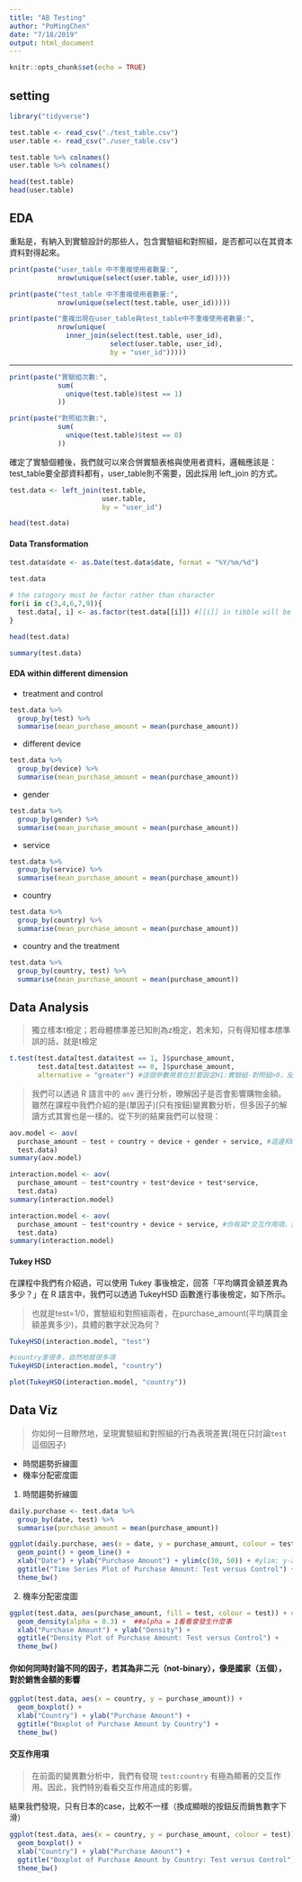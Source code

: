 ```yaml
---
title: "AB Testing"
author: "PoMingChen"
date: "7/18/2019"
output: html_document
---
```


```r
knitr::opts_chunk$set(echo = TRUE)
```

## setting

```r
library("tidyverse")
```

```r
test.table <- read_csv("./test_table.csv")
user.table <- read_csv("./user_table.csv")
```

```r
test.table %>% colnames()
user.table %>% colnames()
```

```r
head(test.table)
head(user.table)
```

## EDA

重點是，有納入到實驗設計的那些人，包含實驗組和對照組，是否都可以在其資本資料對得起來。

```r
print(paste("user_table 中不重複使用者數量:",
            nrow(unique(select(user.table, user_id)))))
```

```r
print(paste("test_table 中不重複使用者數量:",
            nrow(unique(select(test.table, user_id)))))
```

```r
print(paste("重複出現在user_table與test_table中不重複使用者數量:",
            nrow(unique(
              inner_join(select(test.table, user_id),
                         select(user.table, user_id),
                         by = "user_id")))))
```

---

```r
print(paste("實驗組次數:",
            sum(
              unique(test.table)$test == 1)
            ))
```

```r
print(paste("對照組次數:",
            sum(
              unique(test.table)$test == 0)
            ))
```

確定了實驗個體後，我們就可以來合併實驗表格與使用者資料，邏輯應該是：test_table要全部資料都有，user_table則不需要，因此採用 left_join 的方式。

```r
test.data <- left_join(test.table,
                       user.table,
                       by = "user_id")

head(test.data)
```

#### Data Transformation

```r
test.data$date <- as.Date(test.data$date, format = "%Y/%m/%d")

test.data

# the catogory must be factor rather than character
for(i in c(3,4,6,7,9)){
  test.data[, i] <- as.factor(test.data[[i]]) #[[i]] in tibble will be vector, and [i] just be tibble
}

head(test.data)
```

```r
summary(test.data)
```

#### EDA within different dimension

- treatment and control

```r
test.data %>%
  group_by(test) %>%
  summarise(mean_purchase_amount = mean(purchase_amount))
```

- different device

```r
test.data %>%
  group_by(device) %>%
  summarise(mean_purchase_amount = mean(purchase_amount))
```

- gender

```r
test.data %>%
  group_by(gender) %>%
  summarise(mean_purchase_amount = mean(purchase_amount))
```

- service

```r
test.data %>%
  group_by(service) %>%
  summarise(mean_purchase_amount = mean(purchase_amount))
```

- country

```r
test.data %>%
  group_by(country) %>%
  summarise(mean_purchase_amount = mean(purchase_amount))
```

- country and the treatment

```r
test.data %>%
  group_by(country, test) %>%
  summarise(mean_purchase_amount = mean(purchase_amount))
```

## Data Analysis

> 獨立樣本t檢定；若母體標準差已知則為z檢定，若未知，只有得知樣本標準誤的話，就是t檢定

```r
t.test(test.data[test.data$test == 1, ]$purchase_amount,
       test.data[test.data$test == 0, ]$purchase_amount,
       alternative = "greater") #這個參數用意在於要設定H1:實驗組-對照組>0，反之則為= or <
```

> 我們可以透過 R 語言中的 `aov` 進行分析，暸解因子是否會影響購物金額。雖然在課程中我們介紹的是(單因子)(只有按鈕)變異數分析，但多因子的解讀方式其實也是一樣的。從下列的結果我們可以發現：

```r
aov.model <- aov(
  purchase_amount ~ test + country + device + gender + service, #這邊和OLS很像，被解釋變數都是放在左邊
  test.data)
summary(aov.model)
```

```r
interaction.model <- aov(
  purchase_amount ~ test*country + test*device + test*service,
  test.data)
summary(interaction.model)
```

```r
interaction.model <- aov(
  purchase_amount ~ test*country + device + service, #你有寫*交互作用項，就會一次跑三個了。
  test.data)
summary(interaction.model)
```

#### Tukey HSD

在課程中我們有介紹過，可以使用 Tukey 事後檢定，回答「平均購買金額差異為多少？」在 R 語言中，我們可以透過 TukeyHSD 函數進行事後檢定，如下所示。

> 也就是test=1/0，實驗組和對照組兩者，在purchase_amount(平均購買金額差異多少)，具體的數字狀況為何？

```r
TukeyHSD(interaction.model, "test")
```

```r
#country差很多，自然地就很多項
TukeyHSD(interaction.model, "country")
```

```r
plot(TukeyHSD(interaction.model, "country"))
```


## Data Viz

> 你如何一目瞭然地，呈現實驗組和對照組的行為表現差異(現在只討論`test`這個因子)

- 時間趨勢折線圖
- 機率分配密度圖

1. 時間趨勢折線圖
```r
daily.purchase <- test.data %>%
  group_by(date, test) %>%
  summarise(purchase_amount = mean(purchase_amount))

ggplot(daily.purchase, aes(x = date, y = purchase_amount, colour = test)) + 
  geom_point() + geom_line() +
  xlab("Date") + ylab("Purchase Amount") + ylim(c(30, 50)) + #ylim: y-axis limit
  ggtitle("Time Series Plot of Purchase Amount: Test versus Control") +
  theme_bw()
```

2. 機率分配密度圖
```r
ggplot(test.data, aes(purchase_amount, fill = test, colour = test)) + #geom_density is for one continuous variable (with kernel base)
  geom_density(alpha = 0.3) +  ##alpha = 1看看會發生什麼事
  xlab("Purchase Amount") + ylab("Density") +
  ggtitle("Density Plot of Purchase Amount: Test versus Control") +
  theme_bw()
```

#### 你如何同時討論不同的因子，若其為非二元（not-binary），像是國家（五個），對於銷售金額的影響
```r
ggplot(test.data, aes(x = country, y = purchase_amount)) +
  geom_boxplot() +
  xlab("Country") + ylab("Purchase Amount") +
  ggtitle("Boxplot of Purchase Amount by Country") +
  theme_bw()
```

#### 交互作用項

> 在前面的變異數分析中，我們有發現 `test:country` 有極為顯著的交互作用。因此，我們特別看看交互作用造成的影響。


結果我們發現，只有日本的case，比較不一樣（換成顯眼的按鈕反而銷售數字下滑）
```r
ggplot(test.data, aes(x = country, y = purchase_amount, colour = test)) + #用colour放在同一個維度去比較（交互作用可以同時呈現）
  geom_boxplot() +
  xlab("Country") + ylab("Purchase Amount") +
  ggtitle("Boxplot of Purchase Amount by Country: Test versus Control") +
  theme_bw()
```

